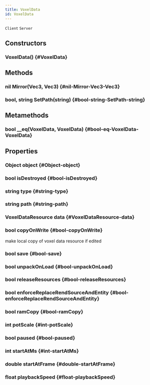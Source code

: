 ```yaml
---
title: VoxelData
id: VoxelData
---
```

`Client`
`Server`

## Constructors

### VoxelData() {#VoxelData}

## Methods

### nil Mirror(Vec3, Vec3) {#nil-Mirror-Vec3-Vec3}

### bool, string SetPath(string) {#bool-string-SetPath-string}

## Metamethods

### bool __eq(VoxelData, VoxelData) {#bool-eq-VoxelData-VoxelData}

## Properties

### Object object {#Object-object}

### bool isDestroyed {#bool-isDestroyed}

### string type {#string-type}

### string path {#string-path}

### VoxelDataResource data {#VoxelDataResource-data}

### bool copyOnWrite {#bool-copyOnWrite}
make local copy of voxel data resource if edited 

### bool save {#bool-save}

### bool unpackOnLoad {#bool-unpackOnLoad}

### bool releaseResources {#bool-releaseResources}

### bool enforceReplaceRendSourceAndEntity {#bool-enforceReplaceRendSourceAndEntity}

### bool ramCopy {#bool-ramCopy}

### int potScale {#int-potScale}

### bool paused {#bool-paused}

### int startAtMs {#int-startAtMs}

### double startAtFrame {#double-startAtFrame}

### float playbackSpeed {#float-playbackSpeed}

